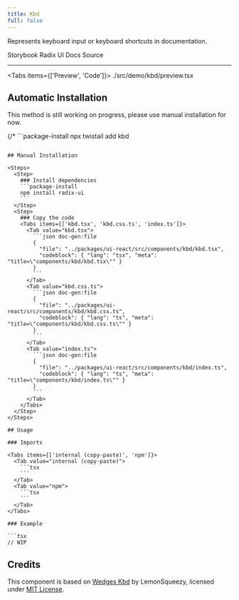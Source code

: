 ```yaml
---
title: Kbd
full: false
---
```


Represents keyboard input or keyboard shortcuts in documentation.

<Badges>
  <BadgeLink href="https://storybook.twistail.com/?path=/docs/base-components-kbd--default" external>
    Storybook
  </BadgeLink>
  <BadgeLink href="https://www.radix-ui.com/primitives/docs/utilities/slot" external>
    Radix UI Docs
  </BadgeLink>
  <BadgeLink href="https://github.com/riipandi/twistail/tree/main/packages/ui-react/src/components/kbd" external>
    Source
  </BadgeLink>
</Badges>

---


<Tabs items={['Preview', 'Code']}>
  <Tab value="Preview" className="rounded-b-xl flex min-h-44 flex-wrap items-center justify-center gap-4 py-20 not-prose">
    <Demo />
  </Tab>
  <Tab value="Code">
    <include cwd lang="tsx">./src/demo/kbd/preview.tsx</include>
  </Tab>
</Tabs>

## Automatic Installation

<Callout type='warn'>
  This method is still working on progress, please use manual installation for now.
</Callout>

{/* ```package-install
npx twistail add kbd
``` */}

## Manual Installation

<Steps>
  <Step>
    ### Install dependencies
    ```package-install
    npm install radix-ui
    ```
  </Step>
  <Step>
    ### Copy the code
    <Tabs items={['kbd.tsx', 'kbd.css.ts', 'index.ts']}>
      <Tab value="kbd.tsx">
        ```json doc-gen:file
        {
          "file": "../packages/ui-react/src/components/kbd/kbd.tsx",
          "codeblock": { "lang": "tsx", "meta": "title=\"components/kbd/kbd.tsx\"" }
        }
        ```
      </Tab>
      <Tab value="kbd.css.ts">
        ```json doc-gen:file
        {
          "file": "../packages/ui-react/src/components/kbd/kbd.css.ts",
          "codeblock": { "lang": "ts", "meta": "title=\"components/kbd/kbd.css.ts\"" }
        }
        ```
      </Tab>
      <Tab value="index.ts">
        ```json doc-gen:file
        {
          "file": "../packages/ui-react/src/components/kbd/index.ts",
          "codeblock": { "lang": "ts", "meta": "title=\"components/kbd/index.ts\"" }
        }
        ```
      </Tab>
    </Tabs>
  </Step>
</Steps>

## Usage

### Imports

<Tabs items={['internal (copy-paste)', 'npm']}>
  <Tab value="internal (copy-paste)">
    ```tsx
    ```
  </Tab>
  <Tab value="npm">
    ```tsx
    ```
  </Tab>
</Tabs>

### Example

```tsx
// WIP
```

## Credits

This component is based on [Wedges Kbd](https://github.com/lmsqueezy/wedges/tree/main/packages/wedges/src/components/Kbd)
by LemonSqueezy, licensed under [MIT License](https://github.com/lmsqueezy/wedges/blob/main/LICENSE).

